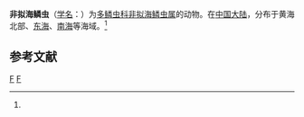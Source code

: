 {{Speciesbox
| taxon = Nonparahalosydna pleiolepis
| binomial_authority = (Marenzeller, 1879)<ref name='id10435'>{{cite web| url =http://www.bioinfo.cn/db05/BjdwSpecies.php?action=view&id=10435| title =非拟海鳞虫| work =《中国动物物种编目数据库》| publisher =中国科学院微生物研究所| author =中国科学院动物研究所| accessdate =2009-04-16| deadurl =yes| archiveurl =https://web.archive.org/web/20160305042401/http://www.bioinfo.cn/db05/BjdwSpecies.php?action=view&id=10435| archivedate =2016-03-05}}</ref>
}}

'''非拟海鳞虫'''（[[学名|学名]]：{{lang|la|''Nonparahalosydna pleiolepis''}}）为[[多鳞虫科|多鳞虫科]][[非拟海鳞虫属|非拟海鳞虫属]]的动物。在[[中国大陆|中国大陆]]，分布于黄海北部、[[东海|东海]]、[[南海|南海]]等海域。<ref name='id10435'/>

== 参考文献 ==
{{reflist}}
{{Taxonbar|from=Q2044698}}

[[Category:非拟海鳞虫属|F]]
[[Category:1879年描述的动物|F]]


{{环节动物小作品}}